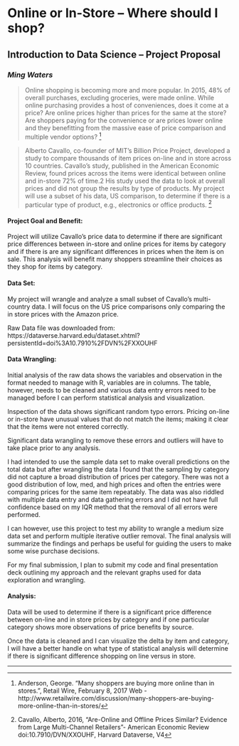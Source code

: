 # **Online or In-Store – Where should I shop?** 
## Introduction to Data Science – Project Proposal
### *Ming Waters* 



> Online shopping is becoming more and more popular.  In 2015, 48% of overall purchases, excluding groceries, were made online. While online purchasing provides a host of conveniences, does it come at a price?  Are online prices higher than prices for the same at the store?  Are shoppers paying for the convenience or are prices lower online and they benefitting from the massive ease of price comparison and multiple vendor options? [^1]

> Alberto Cavallo, co-founder of MIT’s Billion Price Project, developed a study to compare thousands of item prices on-line and in store across 10 countries.  Cavallo’s study, published in the American Economic Review, found prices across the items were identical between online and in-store 72% of time.2   His study used the data to look at overall prices and did not group the results by type of products.  My project will use a subset of his data, US comparison, to determine if there is a particular type of product, e.g., electronics or office products. [^2]



#### Project Goal and Benefit:

Project will utilize Cavallo’s price data to determine if there are significant price differences between in-store and online prices for items by category and if there is are any significant differences in prices when the item is on sale.  This analysis will benefit many shoppers streamline their choices as they shop for items by category.

#### Data Set:  

My project will wrangle and analyze a small subset of Cavallo’s multi-country data. I will focus on the US price comparisons only comparing the in store prices with the Amazon price.  

Raw Data file was downloaded from: https://dataverse.harvard.edu/dataset.xhtml?persistentId=doi%3A10.7910%2FDVN%2FXXOUHF

#### Data Wrangling:

Initial analysis of the raw data shows the variables and observation in the format needed to manage with R, variables are in columns.  The table, however, needs to be cleaned and various data entry errors need to be managed before I can perform statistical analysis and visualization. 

Inspection of the data shows significant random typo errors.  Pricing on-line
or in-store have unusual values that do not match the items; making it clear that
the items were not entered correctly.

Significant data wrangling to remove these errors and outliers will have to take
place prior to any analysis.  

I had intended to use the sample data set to make overall predictions on the total
data but after wrangling the data I found that the sampling by category did not 
capture a broad distribution of prices per category.  There was not a good distribution of low, med, and high prices and often the entries were comparing 
prices for the same item repeatably.  The data was also riddled with multiple data entry and data gathering errors and I did not have full confidence based on my IQR method that the removal of all errors were performed.  

I can however, use this project to test my ability to wrangle a medium size data set
and perform multiple iterative outlier removal.  The final analysis will summarize
the findings and perhaps be useful for guiding the users to make some wise purchase decisions.

For my final submission, I plan to submit my code and final presentation deck outlining my approach and the relevant graphs used for data exploration and wrangling.



#### Analysis:

Data will be used to determine if there is a significant price difference between on-line and in store prices by category and if one particular category shows more observations of price benefits by source.  

Once the data is cleaned and I can visualize the delta by item and category, I will have a better handle on what type of statistical analysis will determine if there is significant difference shopping on line versus in store.  

***
[^1]: Anderson, George.  “Many shoppers are buying more online than in stores.”, Retail Wire, February 8, 2017 Web - http://www.retailwire.com/discussion/many-shoppers-are-buying-more-online-than-in-stores/ 

[^2]: Cavallo, Alberto, 2016, “Are-Online and Offline Prices Similar? Evidence from Large Multi-Channel Retailers”- American Economic Review doi:10.7910/DVN/XXOUHF, Harvard Dataverse, V4 






 


  





